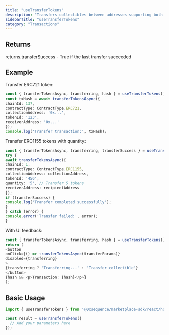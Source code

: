 ```yaml
---
title: "useTransferTokens"
description: "Transfers collectibles between addresses supporting both ERC721 and ERC1155 This hook provides a simple interface for transferring collectibles from the connected wallet to another address. It automatically detects the contract type and uses the appropriate transfer method (safeTransferFrom for both standards)."
sidebarTitle: "useTransferTokens"
category: "Transactions"
---
```


## Returns

returns.transferSuccess - True if the last transfer succeeded

## Example

Transfer ERC721 token:
```typescript
const { transferTokensAsync, transferring, hash } = useTransferTokens();
const txHash = await transferTokensAsync({
chainId: 137,
contractType: ContractType.ERC721,
collectionAddress: '0x...',
tokenId: '123',
receiverAddress: '0x...'
});
console.log('Transfer transaction:', txHash);
```

Transfer ERC1155 tokens with quantity:
```typescript
const { transferTokensAsync, transferring, transferSuccess } = useTransferTokens();
try {
await transferTokensAsync({
chainId: 1,
contractType: ContractType.ERC1155,
collectionAddress: collectionAddress,
tokenId: '456',
quantity: '5', // Transfer 5 tokens
receiverAddress: recipientAddress
});
if (transferSuccess) {
console.log('Transfer completed successfully');
}
} catch (error) {
console.error('Transfer failed:', error);
}
```

With UI feedback:
```typescript
const { transferTokensAsync, transferring, hash } = useTransferTokens();
return (
<button
onClick={() => transferTokensAsync(transferParams)}
disabled={transferring}
>
{transferring ? 'Transferring...' : 'Transfer collectible'}
</button>
{hash && <p>Transaction: {hash}</p>}
);
```

## Basic Usage

```typescript
import { useTransferTokens } from '@0xsequence/marketplace-sdk/react/hooks';

const result = useTransferTokens({
  // Add your parameters here
});
```

